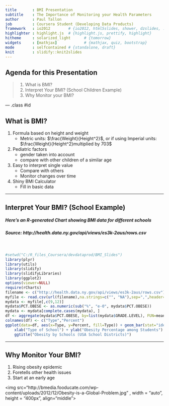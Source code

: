 ```yaml
---
title       : BMI Presentation
subtitle    : The Importance of Monitoring your Health Parameters
author      : Paul Tallon
job         : Coursera Student (Developing Data Products)
framework   : io2012        # {io2012, html5slides, shower, dzslides, ...}
highlighter : highlight.js  # {highlight.js, prettify, highlight}
hitheme     : solarized_light      # {tomorrow}
widgets     : [mathjax]            # {mathjax, quiz, bootstrap}
mode        : selfcontained # {standalone, draft}
knit        : slidify::knit2slides
--- 
```


## Agenda for this Presentation
> 1. What is BMI?
> 2. Interpret Your BMI? (School Children Example)
> 3. Why Monitor your BMI?

--- .class #id

## What is BMI?
<OL>
<LI>Formula based on height and weight
<UL>
<LI>Metric units: $\frac{Weight}{Height^2}$, or if using Imperial units: $\frac{Weight}{Height^2}multiplied by 703$
</UL>
<LI>Pediatric factors
<UL>
<LI>gender taken into account
<LI>compare with other children of a similar age
</UL>
<LI>Easy to interpret single value
<UL>
<LI>Compare with others
<LI>Monitor changes over time
</UL>
<LI>Shiny BMI Calculator
<UL>
<LI>Fill in basic data
</UL>
</OL>

---

## Interpret Your BMI? (School Example)
##### Here's an R-generated Chart showing BMI data for different schools
##### Source: http://health.data.ny.gov/api/views/es3k-2aus/rows.csv
<BR>
```r
#setwd("C:/R_files_Coursera/devdataprod/BMI_Slides")
library(plyr)
library(utils)
library(slidify)
library(slidifyLibraries)
library(ggplot2)
options(viewer=NULL)
require(rCharts)
filename <- c("http://health.data.ny.gov/api/views/es3k-2aus/rows.csv")
myfile <- read.csv(url(filename),na.strings=c("", "NA"),sep=",",header=TRUE)
mydata <- myfile[,c(9,12)]
mydata$PCT.OBESE <- as.numeric(sub("%", "e-0", mydata$PCT.OBESE))
mydata <- mydata[complete.cases(mydata), ]
df <- aggregate(mydata$PCT.OBESE, by=list(mydata$GRADE.LEVEL), FUN=mean)
colnames(df) <- c("Type","Percent")
ggplot(data=df, aes(x=Type, y=Percent, fill=Type)) + geom_bar(stat="identity") +
    xlab("Type of School") + ylab("Obesity Percentage among Students") +
    ggtitle("Obesity by Schools (USA School Districts)")
```

---

## Why Monitor Your BMI?
1. Rising obesity epidemic
2. Foretells other health issues
3. Start at an early age

<img src="http://bmedia.fooducate.com/wp-content/uploads/2012/12/Obesity-is-a-Global-Problem.jpg" , width = "auto", height = "400px", align="middle">
